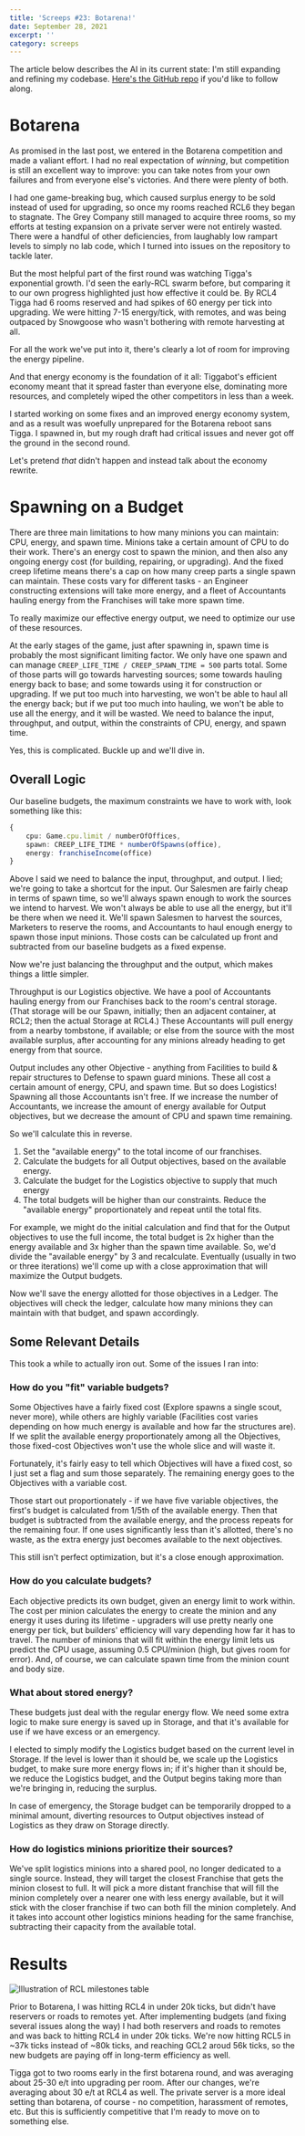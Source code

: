 ---
title: 'Screeps #23: Botarena!'
date: September 28, 2021
excerpt: ''
category: screeps
---

The article below describes the AI in its current state: I'm still expanding and refining my codebase. [Here's the GitHub repo](https://github.com/glitchassassin/screeps) if you'd like to follow along.

# Botarena

As promised in the last post, we entered in the Botarena competition and made a valiant effort. I had no real expectation of _winning_, but competition is still an excellent way to improve: you can take notes from your own failures and from everyone else's victories. And there were plenty of both.

I had one game-breaking bug, which caused surplus energy to be sold instead of used for upgrading, so once my rooms reached RCL6 they began to stagnate. The Grey Company still managed to acquire three rooms, so my efforts at testing expansion on a private server were not entirely wasted. There were a handful of other deficiencies, from laughably low rampart levels to simply no lab code, which I turned into issues on the repository to tackle later.

But the most helpful part of the first round was watching Tigga's exponential growth. I'd seen the early-RCL swarm before, but comparing it to our own progress highlighted just how effective it could be. By RCL4 Tigga had 6 rooms reserved and had spikes of 60 energy per tick into upgrading. We were hitting 7-15 energy/tick, with remotes, and was being outpaced by Snowgoose who wasn't bothering with remote harvesting at all.

For all the work we've put into it, there's clearly a lot of room for improving the energy pipeline.

And that energy economy is the foundation of it all: Tiggabot's efficient economy meant that it spread faster than everyone else, dominating more resources, and completely wiped the other competitors in less than a week.

I started working on some fixes and an improved energy economy system, and as a result was woefully unprepared for the Botarena reboot sans Tigga. I spawned in, but my rough draft had critical issues and never got off the ground in the second round.

Let's pretend _that_ didn't happen and instead talk about the economy rewrite.

# Spawning on a Budget

There are three main limitations to how many minions you can maintain: CPU, energy, and spawn time. Minions take a certain amount of CPU to do their work. There's an energy cost to spawn the minion, and then also any ongoing energy cost (for building, repairing, or upgrading). And the fixed creep lifetime means there's a cap on how many creep parts a single spawn can maintain. These costs vary for different tasks - an Engineer constructing extensions will take more energy, and a fleet of Accountants hauling energy from the Franchises will take more spawn time.

To really maximize our effective energy output, we need to optimize our use of these resources.

At the early stages of the game, just after spawning in, spawn time is probably the most significant limiting factor. We only have one spawn and can manage `CREEP_LIFE_TIME / CREEP_SPAWN_TIME = 500` parts total. Some of those parts will go towards harvesting sources; some towards hauling energy back to base; and some towards using it for construction or upgrading. If we put too much into harvesting, we won't be able to haul all the energy back; but if we put too much into hauling, we won't be able to use all the energy, and it will be wasted. We need to balance the input, throughput, and output, within the constraints of CPU, energy, and spawn time.

Yes, this is complicated. Buckle up and we'll dive in.

## Overall Logic

Our baseline budgets, the maximum constraints we have to work with, look something like this:

```typescript
{
    cpu: Game.cpu.limit / numberOfOffices,
    spawn: CREEP_LIFE_TIME * numberOfSpawns(office),
    energy: franchiseIncome(office)
}
```

Above I said we need to balance the input, throughput, and output. I lied; we're going to take a shortcut for the input. Our Salesmen are fairly cheap in terms of spawn time, so we'll always spawn enough to work the sources we intend to harvest. We won't always be able to use all the energy, but it'll be there when we need it. We'll spawn Salesmen to harvest the sources, Marketers to reserve the rooms, and Accountants to haul enough energy to spawn those input minions. Those costs can be calculated up front and subtracted from our baseline budgets as a fixed expense.

Now we're just balancing the throughput and the output, which makes things a little simpler.

Throughput is our Logistics objective. We have a pool of Accountants hauling energy from our Franchises back to the room's central storage. (That storage will be our Spawn, initially; then an adjacent container, at RCL2; then the actual Storage at RCL4.) These Accountants will pull energy from a nearby tombstone, if available; or else from the source with the most available surplus, after accounting for any minions already heading to get energy from that source.

Output includes any other Objective - anything from Facilities to build & repair structures to Defense to spawn guard minions. These all cost a certain amount of energy, CPU, and spawn time. But so does Logistics! Spawning all those Accountants isn't free. If we increase the number of Accountants, we increase the amount of energy available for Output objectives, but we decrease the amount of CPU and spawn time remaining.

So we'll calculate this in reverse.

1. Set the "available energy" to the total income of our franchises.
1. Calculate the budgets for all Output objectives, based on the available energy.
1. Calculate the budget for the Logistics objective to supply that much energy
1. The total budgets will be higher than our constraints. Reduce the "available energy" proportionately and repeat until the total fits.

For example, we might do the initial calculation and find that for the Output objectives to use the full income, the total budget is 2x higher than the energy available and 3x higher than the spawn time available. So, we'd divide the "available energy" by 3 and recalculate. Eventually (usually in two or three iterations) we'll come up with a close approximation that will maximize the Output budgets.

Now we'll save the energy allotted for those objectives in a Ledger. The objectives will check the ledger, calculate how many minions they can maintain with that budget, and spawn accordingly.

## Some Relevant Details

This took a while to actually iron out. Some of the issues I ran into:

### How do you "fit" variable budgets?

Some Objectives have a fairly fixed cost (Explore spawns a single scout, never more), while others are highly variable (Facilities cost varies depending on how much energy is available and how far the structures are). If we split the available energy proportionately among all the Objectives, those fixed-cost Objectives won't use the whole slice and will waste it.

Fortunately, it's fairly easy to tell which Objectives will have a fixed cost, so I just set a flag and sum those separately. The remaining energy goes to the Objectives with a variable cost.

Those start out proportionately - if we have five variable objectives, the first's budget is calculated from 1/5th of the available energy. Then that budget is subtracted from the available energy, and the process repeats for the remaining four. If one uses significantly less than it's allotted, there's no waste, as the extra energy just becomes available to the next objectives.

This still isn't perfect optimization, but it's a close enough approximation.

### How do you calculate budgets?

Each objective predicts its own budget, given an energy limit to work within. The cost per minion calculates the energy to create the minion and any energy it uses during its lifetime - upgraders will use pretty nearly one energy per tick, but builders' efficiency will vary depending how far it has to travel. The number of minions that will fit within the energy limit lets us predict the CPU usage, assuming 0.5 CPU/minion (high, but gives room for error). And, of course, we can calculate spawn time from the minion count and body size.

### What about stored energy?

These budgets just deal with the regular energy flow. We need some extra logic to make sure energy is saved up in Storage, and that it's available for use if we have excess or an emergency.

I elected to simply modify the Logistics budget based on the current level in Storage. If the level is lower than it should be, we scale up the Logistics budget, to make sure more energy flows in; if it's higher than it should be, we reduce the Logistics budget, and the Output begins taking more than we're bringing in, reducing the surplus.

In case of emergency, the Storage budget can be temporarily dropped to a minimal amount, diverting resources to Output objectives instead of Logistics as they draw on Storage directly.

### How do logistics minions prioritize their sources?

We've split logistics minions into a shared pool, no longer dedicated to a single source. Instead, they will target the closest Franchise that gets the minion closest to full. It will pick a more distant franchise that will fill the minion completely over a nearer one with less energy available, but it will stick with the closer franchise if two can both fill the minion completely. And it takes into account other logistics minions heading for the same franchise, subtracting their capacity from the available total.

# Results

![Illustration of RCL milestones table](/assets/images/screeps-spawning-budget-1.png)

Prior to Botarena, I was hitting RCL4 in under 20k ticks, but didn't have reservers or roads to remotes yet. After implementing budgets (and fixing several issues along the way) I had both reservers and roads to remotes and was back to hitting RCL4 in under 20k ticks. We're now hitting RCL5 in ~37k ticks instead of ~80k ticks, and reaching GCL2 aroud 56k ticks, so the new budgets are paying off in long-term efficiency as well.

Tigga got to two rooms early in the first botarena round, and was averaging about 25-30 e/t into upgrading per room. After our changes, we're averaging about 30 e/t at RCL4 as well. The private server is a more ideal setting than botarena, of course - no competition, harassment of remotes, etc. But this is sufficiently competitive that I'm ready to move on to something else.
